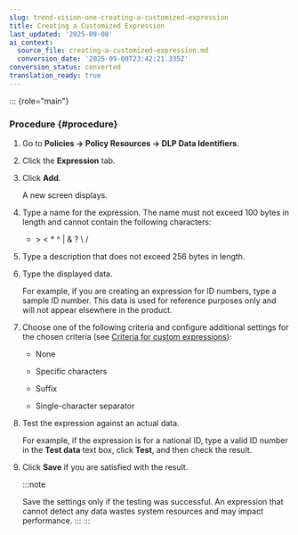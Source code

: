 ```yaml
---
slug: trend-vision-one-creating-a-customized-expression
title: Creating a Customized Expression
last_updated: '2025-09-08'
ai_context:
  source_file: creating-a-customized-expression.md
  conversion_date: '2025-09-08T23:42:21.335Z'
conversion_status: converted
translation_ready: true
---
```


::: {role="main"}
### Procedure {#procedure}

1.  Go to **Policies → Policy Resources → DLP Data Identifiers**.

2.  Click the **Expression** tab.

3.  Click **Add**.

    A new screen displays.

4.  Type a name for the expression. The name must not exceed 100 bytes in length and cannot contain the following characters:

    - \> \< \* ^ | & ? \\ /

5.  Type a description that does not exceed 256 bytes in length.

6.  Type the displayed data.

    For example, if you are creating an expression for ID numbers, type a sample ID number. This data is used for reference purposes only and will not appear elsewhere in the product.

7.  Choose one of the following criteria and configure additional settings for the chosen criteria (see [Criteria for custom expressions](criteria-for-custom-expressions.mdx)):

    - None

    - Specific characters

    - Suffix

    - Single-character separator

8.  Test the expression against an actual data.

    For example, if the expression is for a national ID, type a valid ID number in the **Test data** text box, click **Test**, and then check the result.

9.  Click **Save** if you are satisfied with the result.

    :::note

    Save the settings only if the testing was successful. An expression that cannot detect any data wastes system resources and may impact performance.
    :::
:::
